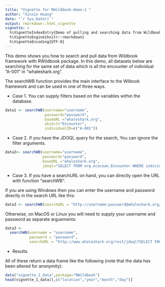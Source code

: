 ---
title: "Vignette for RWildbook-demo-1 "
author: "Xinxin Huang"
date: "`r Sys.Date()`"
output: rmarkdown::html_vignette
vignette: >
  %\VignetteIndexEntry{Demo of pulling and searching data from Wildbook framework}
  %\VignetteEngine{knitr::rmarkdown}
  %\VignetteEncoding{UTF-8}
---

This demo shows you how to search and pull data from Wildbook framework with RWildbook package.
In this demo, all datasets below are searching for the same set of data which is all the encounter of individual "A-001" in "whaleshark.org".

The searchWB function provides the main interface to the Wilbook framework and can be used in
one of three ways.


* Case 1. You can supply filters based on the variables within the database.

```{r, eval=FALSE}
data1 <- searchWB(username="username",
                  password="password",
                  baseURL ="whaleshark.org",
                  object="Encounter",
                  individualID=c("A-001"))
```

* Case 2. If you have the JDOQL query for the search, You can ignore the filter arguments.

```{r, eval=FALSE}
data2<- searchWB(username="username",
                 password="password",
                 baseURL ="whaleshark.org",
                 jdoql="SELECT FROM org.ecocean.Encounter WHERE individualID == 'A-001'")
```

* Case 3.  If you have a searchURL on hand, you can directly open the URL with function "searchWB".

If you are using Windows then you can enter the username and password directly in the search URL like this:
```{r, eval=FALSE}
data3 <- searchWB(searchURL = "http://username:password@whaleshark.org/rest/jdoql?SELECT FROM org.ecocean.Encounter WHERE individualID == 'A-001'")
```

Otherwise, on MacOS or Linux you will need to supply your username and password as separate arguements:
```{r,eval=FALSE}
data3 <-
  searchWB(username = "username",
           password = "password",
           searchURL = "http://www.whaleshark.org/rest/jdoql?SELECT FROM org.ecocean.Encounter WHERE individualID == 'A-001'")
```


* Results.

All of these return a data frame like the following (note that the data has been altered for anonymity):
```{r}
data("vignette_1_data",package="RWildbook")
head(vignette_1_data)[,c("location","year","month","day")]
```

